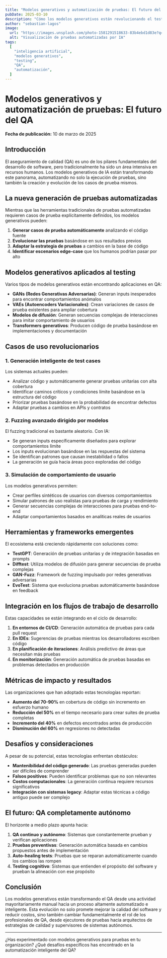 ```yaml
---
title: "Modelos generativos y automatización de pruebas: El futuro del QA"
pubDate: 2025-03-10
description: "Cómo los modelos generativos están revolucionando el testing automatizado, generando casos de prueba inteligentes y adaptándose a sistemas complejos."
author: "sebastian-lagos"
image:
  url: "https://images.unsplash.com/photo-1581291518633-83b4ebd1d83e?q=80&w=2070&auto=format&fit=crop&ixlib=rb-4.0.3"
  alt: "Visualización de pruebas automatizadas por IA"
tags:
  [
    "inteligencia artificial",
    "modelos generativos",
    "testing",
    "QA",
    "automatización",
  ]
---
```


# Modelos generativos y automatización de pruebas: El futuro del QA

**Fecha de publicación:** 10 de marzo de 2025

## Introducción

El aseguramiento de calidad (QA) es uno de los pilares fundamentales del desarrollo de software, pero tradicionalmente ha sido un área intensiva en recursos humanos. Los modelos generativos de IA están transformando este panorama, automatizando no solo la ejecución de pruebas, sino también la creación y evolución de los casos de prueba mismos.

## La nueva generación de pruebas automatizadas

Mientras que las herramientas tradicionales de pruebas automatizadas requieren casos de prueba explícitamente definidos, los modelos generativos pueden:

1. **Generar casos de prueba automáticamente** analizando el código fuente
2. **Evolucionar las pruebas** basándose en sus resultados previos
3. **Adaptar la estrategia de pruebas** a cambios en la base de código
4. **Identificar escenarios edge-case** que los humanos podrían pasar por alto

## Modelos generativos aplicados al testing

Varios tipos de modelos generativos están encontrando aplicaciones en QA:

- **GANs (Redes Generativas Adversarias)**: Generan inputs inesperados para encontrar comportamientos anómalos
- **VAEs (Autoencoders Variacionales)**: Crean variaciones de casos de prueba existentes para ampliar cobertura
- **Modelos de difusión**: Generan secuencias complejas de interacciones para imitar comportamiento de usuarios
- **Transformers generativos**: Producen código de prueba basándose en implementaciones y documentación

## Casos de uso revolucionarios

### 1. Generación inteligente de test cases

Los sistemas actuales pueden:

- Analizar código y automáticamente generar pruebas unitarias con alta cobertura
- Identificar caminos críticos y condiciones límite basándose en la estructura del código
- Priorizar pruebas basándose en la probabilidad de encontrar defectos
- Adaptar pruebas a cambios en APIs y contratos

### 2. Fuzzing avanzado dirigido por modelos

El fuzzing tradicional es bastante aleatorio. Con IA:

- Se generan inputs específicamente diseñados para explorar comportamientos límite
- Los inputs evolucionan basándose en las respuestas del sistema
- Se identifican patrones que causan inestabilidad o fallos
- La generación se guía hacia áreas poco exploradas del código

### 3. Simulación de comportamiento de usuario

Los modelos generativos permiten:

- Crear perfiles sintéticos de usuarios con diversos comportamientos
- Simular patrones de uso realistas para pruebas de carga y rendimiento
- Generar secuencias complejas de interacciones para pruebas end-to-end
- Adaptar comportamientos basados en analíticas reales de usuarios

## Herramientas y frameworks emergentes

El ecosistema está creciendo rápidamente con soluciones como:

- **TestGPT**: Generación de pruebas unitarias y de integración basadas en prompts
- **Difftest**: Utiliza modelos de difusión para generar secuencias de prueba complejas
- **GAN-Fuzz**: Framework de fuzzing impulsado por redes generativas adversarias
- **EvoTest**: Sistema que evoluciona pruebas automáticamente basándose en feedback

## Integración en los flujos de trabajo de desarrollo

Estas capacidades se están integrando en el ciclo de desarrollo:

1. **En entornos de CI/CD**: Generación automática de pruebas para cada pull request
2. **En IDEs**: Sugerencias de pruebas mientras los desarrolladores escriben código
3. **En planificación de iteraciones**: Análisis predictivo de áreas que necesitan más pruebas
4. **En monitorización**: Generación automática de pruebas basadas en problemas detectados en producción

## Métricas de impacto y resultados

Las organizaciones que han adoptado estas tecnologías reportan:

- **Aumento del 70-90%** en cobertura de código sin incremento en esfuerzo humano
- **Reducción del 50%** en el tiempo necesario para crear suites de prueba completas
- **Incremento del 40%** en defectos encontrados antes de producción
- **Disminución del 60%** en regresiones no detectadas

## Desafíos y consideraciones

A pesar de su potencial, estas tecnologías enfrentan obstáculos:

- **Mantenibilidad del código generado**: Las pruebas generadas pueden ser difíciles de comprender
- **Falsos positivos**: Pueden identificar problemas que no son relevantes
- **Costos computacionales**: La generación continua requiere recursos significativos
- **Integración con sistemas legacy**: Adaptar estas técnicas a código antiguo puede ser complejo

## El futuro: QA completamente autónomo

El horizonte a medio plazo apunta hacia:

1. **QA continuo y autónomo**: Sistemas que constantemente prueban y verifican aplicaciones
2. **Pruebas preventivas**: Generación automática basada en cambios propuestos antes de implementación
3. **Auto-healing tests**: Pruebas que se reparan automáticamente cuando los cambios las rompen
4. **Testing cognitivo**: Sistemas que entienden el propósito del software y prueban la alineación con ese propósito

## Conclusión

Los modelos generativos están transformando el QA desde una actividad mayoritariamente manual hacia un proceso altamente automatizado e inteligente. Esta evolución no solo promete mejorar la calidad del software y reducir costos, sino también cambiar fundamentalmente el rol de los profesionales de QA, desde ejecutores de pruebas hacia arquitectos de estrategias de calidad y supervisores de sistemas autónomos.

---

¿Has experimentado con modelos generativos para pruebas en tu organización? ¿Qué desafíos específicos has encontrado en la automatización inteligente del QA?
